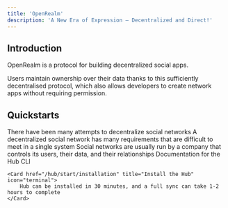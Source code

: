 ```yaml
---
title: 'OpenRealm'
description: 'A New Era of Expression – Decentralized and Direct!'
---
```


## Introduction

OpenRealm is a protocol for building decentralized social apps.

Users maintain ownership over their data thanks to this sufficiently decentralised protocol, which also allows developers to create network apps without requiring permission.
## Quickstarts

<CardGroup>
	<Card
		href="/protocol/overview"
		title="Protocol Overview"
		icon="lightbulb"
		color="#66cc33"
	>
		There have been many attempts to decentralize social networks
	</Card>
	<Card
		href="/protocol/architecture"
		title="Protocol Architecture"
		icon="sitemap"
		color="#fff"
	>
		A decentralized social network has many requirements that are difficult to meet in a single system
	</Card>
	<Card
		href="/developer/overview"
		title="Developer Overview"
		icon="lightbulb"
		color="#fff"
	>
		Social networks are usually run by a company that controls its users, their data, and their relationships
	</Card>
	<Card
		href="/hub/docs/cli"
		title="Hub Documentation"
		icon="chart-network"
		color="#a153ca"
	>
		Documentation for the Hub CLI
	</Card>
</CardGroup>

    <Card href="/hub/start/installation" title="Install the Hub" icon="terminal">
    	Hub can be installed in 30 minutes, and a full sync can take 1-2 hours to complete
    </Card>

